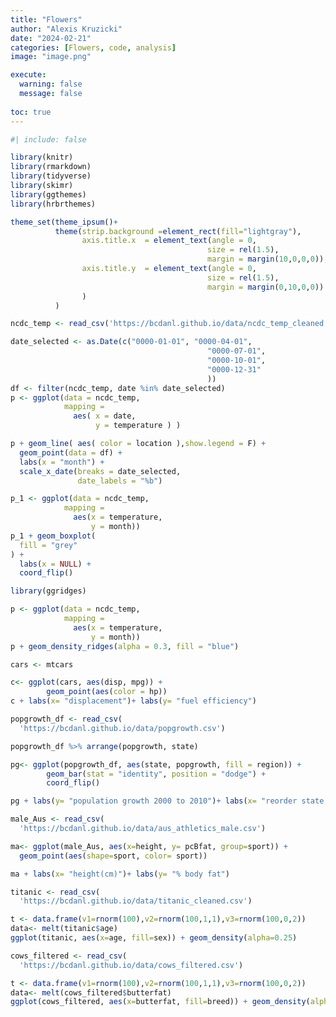 ```yaml
---
title: "Flowers"
author: "Alexis Kruzicki"
date: "2024-02-21"
categories: [Flowers, code, analysis]
image: "image.png"

execute: 
  warning: false
  message: false
  
toc: true
---
```

```r
#| include: false

library(knitr)
library(rmarkdown)
library(tidyverse)
library(skimr)
library(ggthemes)
library(hrbrthemes)

theme_set(theme_ipsum()+
          theme(strip.background =element_rect(fill="lightgray"),
                axis.title.x  = element_text(angle = 0,
                                            size = rel(1.5),
                                            margin = margin(10,0,0,0)),
                axis.title.y  = element_text(angle = 0,
                                            size = rel(1.5),
                                            margin = margin(0,10,0,0))
                )
          )
```


```r
ncdc_temp <- read_csv('https://bcdanl.github.io/data/ncdc_temp_cleaned.csv')

```
```r
date_selected <- as.Date(c("0000-01-01", "0000-04-01",
                                            "0000-07-01",
                                            "0000-10-01",
                                            "0000-12-31"
                                            ))
df <- filter(ncdc_temp, date %in% date_selected)
p <- ggplot(data = ncdc_temp,
            mapping = 
              aes( x = date,
                   y = temperature ) )

p + geom_line( aes( color = location ),show.legend = F) +
  geom_point(data = df) +
  labs(x = "month") +
  scale_x_date(breaks = date_selected,
               date_labels = "%b")
```

```r
p_1 <- ggplot(data = ncdc_temp,
            mapping = 
              aes(x = temperature, 
                  y = month))
p_1 + geom_boxplot(
  fill = "grey"
) + 
  labs(x = NULL) + 
  coord_flip()
```

```r
library(ggridges)

p <- ggplot(data = ncdc_temp,
            mapping = 
              aes(x = temperature, 
                  y = month))
p + geom_density_ridges(alpha = 0.3, fill = "blue")
```
```r
cars <- mtcars

c<- ggplot(cars, aes(disp, mpg)) +
        geom_point(aes(color = hp))
c + labs(x= "displacement")+ labs(y= "fuel efficiency")
```
```r
popgrowth_df <- read_csv(
  'https://bcdanl.github.io/data/popgrowth.csv')

popgrowth_df %>% arrange(popgrowth, state)

pg<- ggplot(popgrowth_df, aes(state, popgrowth, fill = region)) +
        geom_bar(stat = "identity", position = "dodge") +
        coord_flip()

pg + labs(y= "population growth 2000 to 2010")+ labs(x= "reorder state, pop growth")
```

```r
male_Aus <- read_csv(
  'https://bcdanl.github.io/data/aus_athletics_male.csv')

ma<- ggplot(male_Aus, aes(x=height, y= pcBfat, group=sport)) +
  geom_point(aes(shape=sport, color= sport))

ma + labs(x= "height(cm)")+ labs(y= "% body fat")

```

```r
titanic <- read_csv(
  'https://bcdanl.github.io/data/titanic_cleaned.csv')

t <- data.frame(v1=rnorm(100),v2=rnorm(100,1,1),v3=rnorm(100,0,2))
data<- melt(titanic$age)
ggplot(titanic, aes(x=age, fill=sex)) + geom_density(alpha=0.25)
```
```r
cows_filtered <- read_csv(
  'https://bcdanl.github.io/data/cows_filtered.csv')

t <- data.frame(v1=rnorm(100),v2=rnorm(100,1,1),v3=rnorm(100,0,2))
data<- melt(cows_filtered$butterfat)
ggplot(cows_filtered, aes(x=butterfat, fill=breed)) + geom_density(alpha=0.25)
```

